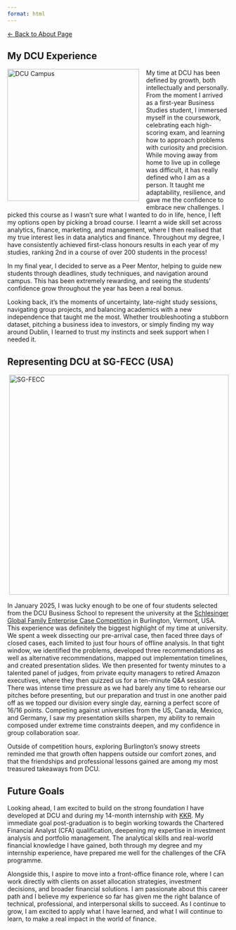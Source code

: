 ```yaml
---
format: html
---
```


<style>
  .float-left {
    float: left;
    width: 300px;
    margin: 0 1rem 1rem 0;
    object-fit: cover;
  }
  .float-right {
    float: right;
    width: 500px;
    margin: 0 0 1rem 1rem;
    object-fit: cover;
  }
  .clearfix::after {
    content: "";
    display: block;
    clear: both;
  }
</style>

<a href="/about.qmd" class="back-button">← Back to About Page</a>

## My DCU Experience
<img src="experience_images/dcu_experience.jpeg" alt="DCU Campus" class="float-left bordered-image"/>

My time at DCU has been defined by growth, both intellectually and personally. From the moment I arrived as a first-year Business Studies student, I immersed myself in the coursework, celebrating each high-scoring exam, and learning how to approach problems with curiosity and precision. While moving away from home to live up in college was difficult, it has really defined who I am as a person. It taught me adaptability, resilience, and gave me the confidence to embrace new challenges. I picked this course as I wasn't sure what I wanted to do in life, hence, I left my options open by picking a broad course. I learnt a wide skill set across analytics, finance, marketing, and management, where I then realised that my true interest lies in data analytics and finance. Throughout my degree, I have consistently achieved first-class honours results in each year of my studies, ranking 2nd in a course of over 200 students in the process!

In my final year, I decided to serve as a Peer Mentor, helping to guide new students through deadlines, study techniques, and navigation around campus. This has been extremely rewarding, and seeing the students' confidence grow throughout the year has been a real bonus.

Looking back, it's the moments of uncertainty, late-night study sessions, navigating group projects, and balancing academics with a new independence that taught me the most. Whether troubleshooting a stubborn dataset, pitching a business idea to investors, or simply finding my way around Dublin, I learned to trust my instincts and seek support when I needed it.




 
## Representing DCU at SG-FECC (USA)

<img src="experience_images/sgfecc.jpeg" alt="SG-FECC" class="float-right bordered-image"/>

In January 2025, I was lucky enough to be one of four students selected from the DCU Business School to represent the university at the [Schlesinger Global Family Enterprise Case Competition](https://site.uvm.edu/sgfecc/about/){.projects-link} in Burlington, Vermont, USA. This experience was definitely the biggest highlight of my time at university. We spent a week dissecting our pre-arrival case, then faced three days of closed cases, each limited to just four hours of offline analysis. In that tight window, we identified the problems, developed three recommendations as well as alternative recommendations, mapped out implementation timelines, and created presentation slides. We then presented for twenty minutes to a talented panel of judges, from private equity managers to retired Amazon executives, where they then quizzed us for a ten-minute Q&A session. There was intense time pressure as we had barely any time to rehearse our pitches before presenting, but our preparation and trust in one another paid off as we topped our division every single day, earning a perfect score of 16/16 points. Competing against universities from the US, Canada, Mexico, and Germany, I saw my presentation skills sharpen, my ability to remain composed under extreme time constraints deepen, and my confidence in group collaboration soar.

Outside of competition hours, exploring Burlington's snowy streets reminded me that growth often happens outside our comfort zones, and that the friendships and professional lessons gained are among my most treasured takeaways from DCU.

## Future Goals

Looking ahead, I am excited to build on the strong foundation I have developed at DCU and during my 14-month internship with [KKR](kkr.qmd){.projects-link}. My immediate goal post-graduation is to begin working towards the Chartered Financial Analyst (CFA) qualification, deepening my expertise in investment analysis and portfolio management. The analytical skills and real-world financial knowledge I have gained, both through my degree and my internship experience, have prepared me well for the challenges of the CFA programme. 

Alongside this, I aspire to move into a front-office finance role, where I can work directly with clients on asset allocation strategies, investment decisions, and broader financial solutions. I am passionate about this career path and I believe my experience so far has given me the right balance of technical, professional, and interpersonal skills to succeed. As I continue to grow, I am excited to apply what I have learned, and what I will continue to learn, to make a real impact in the world of finance.